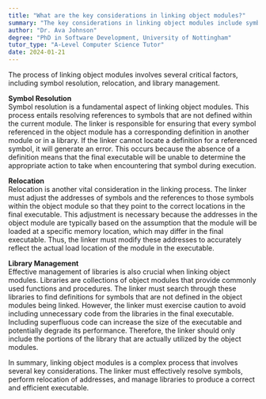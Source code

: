 ```yaml
---
title: "What are the key considerations in linking object modules?"
summary: "The key considerations in linking object modules include symbol resolution, relocation, and the handling of libraries."
author: "Dr. Ava Johnson"
degree: "PhD in Software Development, University of Nottingham"
tutor_type: "A-Level Computer Science Tutor"
date: 2024-01-21
---
```


The process of linking object modules involves several critical factors, including symbol resolution, relocation, and library management.

**Symbol Resolution**  
Symbol resolution is a fundamental aspect of linking object modules. This process entails resolving references to symbols that are not defined within the current module. The linker is responsible for ensuring that every symbol referenced in the object module has a corresponding definition in another module or in a library. If the linker cannot locate a definition for a referenced symbol, it will generate an error. This occurs because the absence of a definition means that the final executable will be unable to determine the appropriate action to take when encountering that symbol during execution.

**Relocation**  
Relocation is another vital consideration in the linking process. The linker must adjust the addresses of symbols and the references to those symbols within the object module so that they point to the correct locations in the final executable. This adjustment is necessary because the addresses in the object module are typically based on the assumption that the module will be loaded at a specific memory location, which may differ in the final executable. Thus, the linker must modify these addresses to accurately reflect the actual load location of the module in the executable.

**Library Management**  
Effective management of libraries is also crucial when linking object modules. Libraries are collections of object modules that provide commonly used functions and procedures. The linker must search through these libraries to find definitions for symbols that are not defined in the object modules being linked. However, the linker must exercise caution to avoid including unnecessary code from the libraries in the final executable. Including superfluous code can increase the size of the executable and potentially degrade its performance. Therefore, the linker should only include the portions of the library that are actually utilized by the object modules.

In summary, linking object modules is a complex process that involves several key considerations. The linker must effectively resolve symbols, perform relocation of addresses, and manage libraries to produce a correct and efficient executable.
    